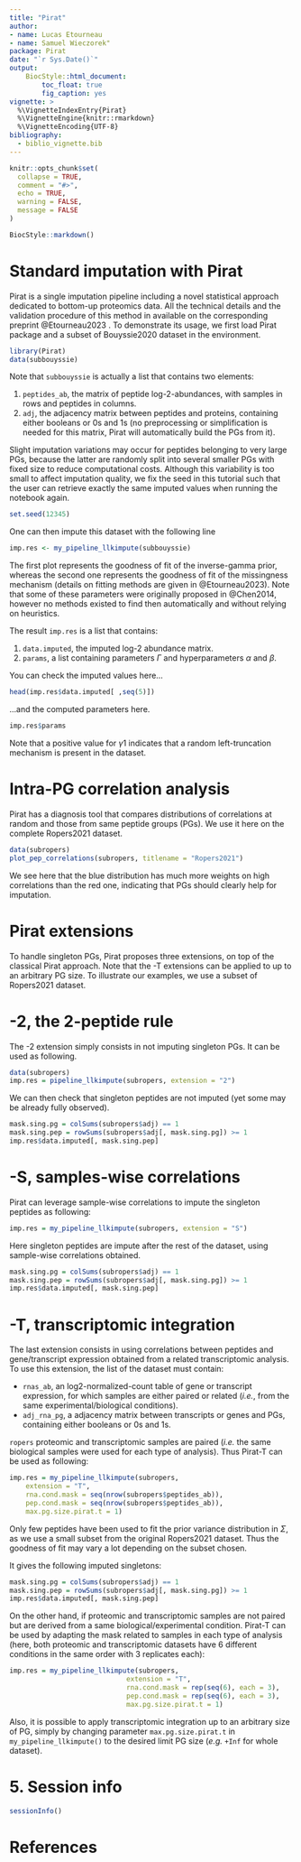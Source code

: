 ```yaml
---
title: "Pirat"
author: 
- name: Lucas Etourneau
- name: Samuel Wieczorek"
package: Pirat
date: "`r Sys.Date()`"
output:
    BiocStyle::html_document:
        toc_float: true
        fig_caption: yes
vignette: >
  %\VignetteIndexEntry{Pirat}
  %\VignetteEngine{knitr::rmarkdown}
  %\VignetteEncoding{UTF-8}
bibliography:
  - biblio_vignette.bib
---
```


```r
knitr::opts_chunk$set(
  collapse = TRUE,
  comment = "#>",
  echo = TRUE,
  warning = FALSE,
  message = FALSE
)
```


```r
BiocStyle::markdown()
```



# Standard imputation with Pirat

Pirat is a single imputation pipeline including a novel statistical approach 
dedicated to bottom-up proteomics data. All the technical details and the 
validation procedure of this method in available on the corresponding 
preprint @Etourneau2023 .
To demonstrate its usage, we first load Pirat package and a subset of 
Bouyssie2020 dataset in the environment.

```r
library(Pirat)
data(subbouyssie)
```

Note that `subbouyssie` is actually a list that contains two elements:

1. `peptides_ab`, the matrix of peptide log-2-abundances, with samples in rows 
and peptides in columns.
2. `adj`, the adjacency matrix between peptides and proteins, containing either 
booleans or 0s and 1s (no preprocessing or simplification is needed for this 
matrix, Pirat will automatically build the PGs from it).

Slight imputation variations may occur for peptides belonging to very large 
PGs, because the latter are randomly split into several smaller PGs with fixed 
size to reduce computational costs. Although this variability is too small to 
affect imputation quality, we fix the seed in this tutorial such that the user 
can retrieve exactly the same imputed values when running the notebook again.

```r
set.seed(12345)
```

One can then impute this dataset with the following line

```r
imp.res <- my_pipeline_llkimpute(subbouyssie)
```

The first plot represents the goodness of fit of the inverse-gamma prior, 
whereas the second one
represents the goodness of fit of the missingness mechanism (details on fitting 
methods are given in @Etourneau2023). Note that some of these parameters were 
originally proposed in @Chen2014, however no methods existed to find then 
automatically and without relying on heuristics.

The result `imp.res` is a list that contains:

1. `data.imputed`, the imputed log-2 abundance matrix.
2. `params`, a list containing parameters $\Gamma$ and hyperparameters 
$\alpha$ and $\beta$.

You can check the imputed values here...

```r
head(imp.res$data.imputed[ ,seq(5)])
```

...and the computed parameters here.

```r
imp.res$params
```
Note that a positive value for $\gamma1$ indicates that a random left-truncation mechanism is present in the dataset.

# Intra-PG correlation analysis

Pirat has a diagnosis tool that compares distributions of correlations at 
random and those from same peptide groups (PGs).
We use it here on the complete Ropers2021 dataset.

```r
data(subropers)
plot_pep_correlations(subropers, titlename = "Ropers2021")
```


 We see here that the blue distribution has much more weights on high 
 correlations than the red one,
 indicating that PGs should clearly help for imputation.
 
# Pirat extensions
 
To handle singleton PGs, Pirat proposes three extensions, on top of the 
classical Pirat approach.
Note that the -T extensions can be applied to up to an arbitrary PG size.
To illustrate our examples, we use a subset of Ropers2021 dataset.
 
# -2, the 2-peptide rule
 
The -2 extension simply consists in not imputing singleton PGs. It can be used as following.

```r
data(subropers)
imp.res = pipeline_llkimpute(subropers, extension = "2")
```

We can then check that singleton peptides are not imputed (yet some may be 
already fully observed).

```r
mask.sing.pg = colSums(subropers$adj) == 1
mask.sing.pep = rowSums(subropers$adj[, mask.sing.pg]) >= 1
imp.res$data.imputed[, mask.sing.pep]
```

# -S, samples-wise correlations

Pirat can leverage sample-wise correlations to impute the singleton peptides 
as following:

```r
imp.res = my_pipeline_llkimpute(subropers, extension = "S")
```

Here singleton peptides are impute after the rest of the dataset, using 
sample-wise correlations obtained.


```r
mask.sing.pg = colSums(subropers$adj) == 1
mask.sing.pep = rowSums(subropers$adj[, mask.sing.pg]) >= 1
imp.res$data.imputed[, mask.sing.pep]
```

# -T, transcriptomic integration

The last extension consists in using correlations between peptides and 
gene/transcript expression obtained from a related transcriptomic analysis. 
To use this extension, the list of the dataset must contain:

* `rnas_ab`, an log2-normalized-count table of gene or transcript expression, 
for which samples are either paired or related (*i.e.*, from the same 
experimental/biological conditions).
* `adj_rna_pg`, a adjacency matrix between transcripts or genes and PGs, 
containing either booleans or 0s and 1s.

`ropers` proteomic and transcriptomic samples are paired (*i.e.* the same 
biological samples were used for each type of analysis). Thus Pirat-T can be 
used as following:

```r
imp.res = my_pipeline_llkimpute(subropers,
    extension = "T",
    rna.cond.mask = seq(nrow(subropers$peptides_ab)),
    pep.cond.mask = seq(nrow(subropers$peptides_ab)),
    max.pg.size.pirat.t = 1)
```

Only few peptides have been used to fit the prior variance distribution in 
$\Sigma$, as we use a small subset from the original Ropers2021 dataset. Thus 
the goodness of fit may vary a lot depending on the subset chosen.

It gives the following imputed singletons:

```r
mask.sing.pg = colSums(subropers$adj) == 1
mask.sing.pep = rowSums(subropers$adj[, mask.sing.pg]) >= 1
imp.res$data.imputed[, mask.sing.pep]
```

On the other hand, if proteomic and transcriptomic samples are not paired but 
are derived from a same biological/experimental condition. Pirat-T can be used 
by adapting the mask related to samples in each type of analysis (here, both 
proteomic and transcriptomic datasets have 6 different conditions in the same 
order with 3 replicates each):

```r
imp.res = my_pipeline_llkimpute(subropers,
                             extension = "T",
                             rna.cond.mask = rep(seq(6), each = 3),
                             pep.cond.mask = rep(seq(6), each = 3),
                             max.pg.size.pirat.t = 1)
```

Also, it is possible to apply transcriptomic integration up to an arbitrary 
size of PG, simply by 
changing parameter `max.pg.size.pirat.t` in `my_pipeline_llkimpute()` to the 
desired limit PG size (*e.g.* `+Inf` for whole dataset).

# 5. Session info

```r
sessionInfo()
```

# References